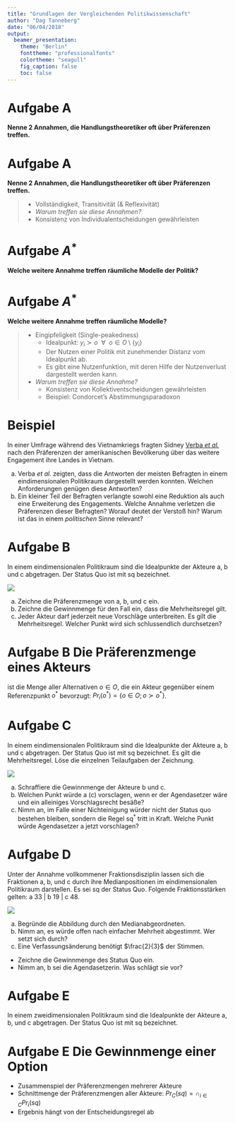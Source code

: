 ```yaml
---
title: "Grundlagen der Vergleichenden Politikwissenschaft"
author: "Dag Tanneberg"
date: "06/04/2018"
output:
  beamer_presentation:
    theme: "Berlin"
    fonttheme: "professionalfonts"
    colortheme: "seagull"
    fig_caption: false
    toc: false
---
```


# Aufgabe A

**Nenne 2 Annahmen, die Handlungstheoretiker oft über Präferenzen treffen.**

# Aufgabe A

**Nenne 2 Annahmen, die Handlungstheoretiker oft über Präferenzen treffen.**

  > - Vollständigkeit, Transitivität (& Reflexivität)
  > - *Warum treffen sie diese Annahmen?*
  > - Konsistenz von Individualentscheidungen gewährleisten

# Aufgabe $A^*$

**Welche weitere Annahme treffen räumliche Modelle der Politik?**

# Aufgabe $A^*$

**Welche weitere Annahme treffen räumliche Modelle?**

  > - Eingipfeligkeit (Single-peakedness)
  >   - Idealpunkt: $y_i \succ o ~~ \forall ~~ o \in O\setminus\{y_i\}$
  >   - Der Nutzen einer Politik mit zunehmender Distanz vom
    Idealpunkt ab.
  >   - Es gibt eine Nutzenfunktion, mit deren Hilfe der
    Nutzenverlust dargestellt werden kann.
  > - *Warum treffen sie diese Annahme?*
  >   - Konsistenz von Kollektiventscheidungen gewährleisten
  >   - Beispiel: Condorcet's Abstimmungsparadoxon
  
# Beispiel

In einer Umfrage während des Vietnamkriegs fragten
Sidney [Verba *et al.*](https://www.cambridge.org/core/journals/american-political-science-review/article/public-opinion-and-the-war-in-vietnam/4CF464A54961820322468877568C89B0) nach den Präferenzen der amerikanischen
Bevölkerung über das weitere Engagement ihre Landes in Vietnam.

a. Verba *et al.* zeigten, dass die Antworten der
  meisten Befragten in einem eindimensionalen Politikraum
  dargestellt werden konnten. Welchen Anforderungen genügen
  diese Antworten?
b. Ein kleiner Teil der Befragten verlangte sowohl eine
  Reduktion als auch eine Erweiterung des Engagements.
  Welche Annahme verletzen die Präferenzen dieser Befragten?
  Worauf deutet der Verstoß hin? Warum ist das in einem
  *politischen* Sinne relevant?

# Aufgabe B

In einem eindimensionalen Politikraum sind die Idealpunkte der Akteure a, b und c abgetragen. Der Status Quo ist mit sq bezeichnet.

![](./problem_b.png)

a. Zeichne die Präferenzmenge von a, b, und c ein.
b. Zeichne die Gewinnmenge für den Fall ein, dass die Mehrheitsregel gilt.
c. Jeder Akteur darf jederzeit neue Vorschläge unterbreiten. Es gilt die Mehrheitsregel. Welcher Punkt wird sich schlussendlich durchsetzen?

# Aufgabe B Die **Präferenzmenge** eines Akteurs\dots

 \dots ist die Menge aller
  Alternativen $o \in O$, die ein Akteur gegenüber einem
  Referenzpunkt $o^*$ bevorzugt:
  $Pr_i(o^*) = \{o \in O; o \succ o^*\}$.

\begin{center}
  \includegraphics[width = .5\textwidth]{ex_praeferenzmenge.png}
\end{center}

# Aufgabe C

In einem eindimensionalen Politikraum sind die Idealpunkte der Akteure a, b und c abgetragen. Der Status Quo ist mit sq bezeichnet. Es gilt die Mehrheitsregel. Löse die einzelnen Teilaufgaben der Zeichnung.

![](./problem_c.png)

a. Schraffiere die Gewinnmenge der Akteure b und c.
b. Welchen Punkt würde a (c) vorsclagen, wenn er der Agendasetzer wäre und ein alleiniges Vorschlagsrecht besäße?
c. Nimm an, im Falle einer Nichteinigung würder nicht der Status quo bestehen bleiben, sondern die Regel sq$^*$ tritt in Kraft. Welche Punkt würde Agendasetzer a jetzt vorschlagen?

# Aufgabe D

Unter der Annahme vollkommener Fraktionsdisziplin lassen sich die Fraktionen a, b, und c durch ihre Medianpositionen im eindimensionalen Politikraum darstellen. Es sei sq der Status Quo. Folgende Fraktionsstärken gelten: a 33 | b 19 | c 48.

![](./problem_d.png)

a. Begründe die Abbildung durch den Medianabgeordneten.
b. Nimm an, es würde offen nach einfacher Mehrheit abgestimmt. Wer setzt sich durch?
c. Eine Verfassungsänderung benötigt $\frac{2}{3}$ der Stimmen.
  - Zeichne die Gewinnmenge des Status Quo ein.
  - Nimm an, b sei die Agendasetzerin. Was schlägt sie vor?

# Aufgabe E

In einem zweidimensionalen Politikraum sind die Idealpunkte der Akteure a, b, und c abgetragen. Der Status Quo ist mit sq bezeichnet.

\begin{columns}
  \begin{column}{.5\textwidth}
    \includegraphics{problem_e.png}
  \end{column}
  \begin{column}{.5\textwidth}
    \begin{itemize}
      \item Wie gewichten die Akteure beide Dimensionen?
      \item Schraffiere die Gewinnmenge unter Geltung der Mehrheitsregel.
     \item Schraffiere die Gewinnmenge unter Geltung der Einstimmigkeitsregel.
    \end{itemize}
  \end{column}
\end{columns}

# Aufgabe E Die **Gewinnmenge** einer Option\dots
  - Zusammenspiel der Präferenzmengen mehrerer Akteure
  - Schnittmenge der Präferenzmengen aller Akteure: $Pr_C(sq) = \cap_{i \in C}Pr_i(sq)$
  - Ergebnis hängt von der Entscheidungsregel ab
